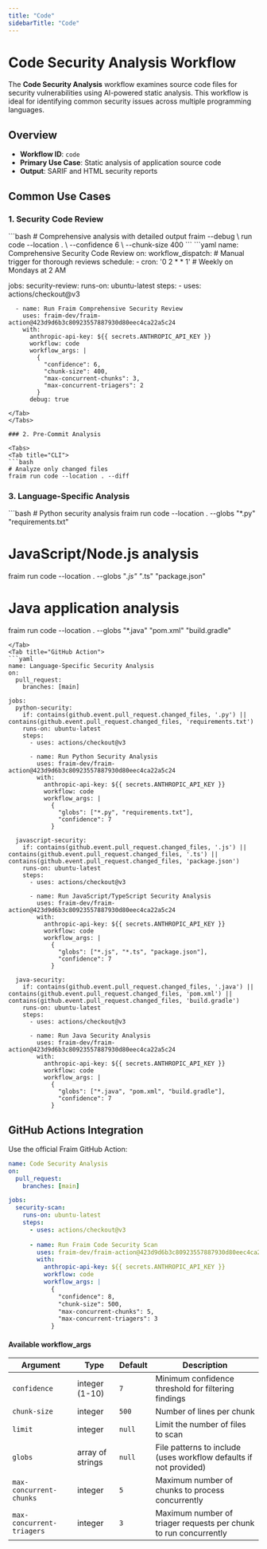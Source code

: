 ```yaml
---
title: "Code"
sidebarTitle: "Code"
---
```


# Code Security Analysis Workflow

The **Code Security Analysis** workflow examines source code files for security vulnerabilities using AI-powered static analysis. This workflow is ideal for identifying common security issues across multiple programming languages.

## Overview

- **Workflow ID**: `code`
- **Primary Use Case**: Static analysis of application source code
- **Output**: SARIF and HTML security reports

## Common Use Cases

### 1. Security Code Review

<Tabs>
<Tab title="CLI">
```bash
# Comprehensive analysis with detailed output
fraim --debug \
  run code --location . \
  --confidence 6 \
  --chunk-size 400
```
</Tab>
<Tab title="GitHub Action">
```yaml
name: Comprehensive Security Code Review
on:
  workflow_dispatch:  # Manual trigger for thorough reviews
  schedule:
    - cron: '0 2 * * 1'  # Weekly on Mondays at 2 AM

jobs:
  security-review:
    runs-on: ubuntu-latest
    steps:
      - uses: actions/checkout@v3
      
      - name: Run Fraim Comprehensive Security Review
        uses: fraim-dev/fraim-action@423d9d6b3c80923557887930d80eec4ca22a5c24
        with:
          anthropic-api-key: ${{ secrets.ANTHROPIC_API_KEY }}
          workflow: code
          workflow_args: |
            {
              "confidence": 6,
              "chunk-size": 400,
              "max-concurrent-chunks": 3,
              "max-concurrent-triagers": 2
            }
          debug: true
```
</Tab>
</Tabs>

### 2. Pre-Commit Analysis

<Tabs>
<Tab title="CLI">
```bash
# Analyze only changed files
fraim run code --location . --diff
```
</Tab>
</Tabs>


### 3. Language-Specific Analysis

<Tabs>
<Tab title="CLI">
```bash
# Python security analysis
fraim run code --location . --globs "*.py" "requirements.txt"

# JavaScript/Node.js analysis
fraim run code --location . --globs "*.js" "*.ts" "package.json"

# Java application analysis
fraim run code --location . --globs "*.java" "pom.xml" "build.gradle"
```
</Tab>
<Tab title="GitHub Action">
```yaml
name: Language-Specific Security Analysis
on:
  pull_request:
    branches: [main]

jobs:
  python-security:
    if: contains(github.event.pull_request.changed_files, '.py') || contains(github.event.pull_request.changed_files, 'requirements.txt')
    runs-on: ubuntu-latest
    steps:
      - uses: actions/checkout@v3
      
      - name: Run Python Security Analysis
        uses: fraim-dev/fraim-action@423d9d6b3c80923557887930d80eec4ca22a5c24
        with:
          anthropic-api-key: ${{ secrets.ANTHROPIC_API_KEY }}
          workflow: code
          workflow_args: |
            {
              "globs": ["*.py", "requirements.txt"],
              "confidence": 7
            }

  javascript-security:
    if: contains(github.event.pull_request.changed_files, '.js') || contains(github.event.pull_request.changed_files, '.ts') || contains(github.event.pull_request.changed_files, 'package.json')
    runs-on: ubuntu-latest
    steps:
      - uses: actions/checkout@v3
      
      - name: Run JavaScript/TypeScript Security Analysis
        uses: fraim-dev/fraim-action@423d9d6b3c80923557887930d80eec4ca22a5c24
        with:
          anthropic-api-key: ${{ secrets.ANTHROPIC_API_KEY }}
          workflow: code
          workflow_args: |
            {
              "globs": ["*.js", "*.ts", "package.json"],
              "confidence": 7
            }

  java-security:
    if: contains(github.event.pull_request.changed_files, '.java') || contains(github.event.pull_request.changed_files, 'pom.xml') || contains(github.event.pull_request.changed_files, 'build.gradle')
    runs-on: ubuntu-latest
    steps:
      - uses: actions/checkout@v3
      
      - name: Run Java Security Analysis
        uses: fraim-dev/fraim-action@423d9d6b3c80923557887930d80eec4ca22a5c24
        with:
          anthropic-api-key: ${{ secrets.ANTHROPIC_API_KEY }}
          workflow: code
          workflow_args: |
            {
              "globs": ["*.java", "pom.xml", "build.gradle"],
              "confidence": 7
            }
```
</Tab>
</Tabs>

## GitHub Actions Integration

Use the official Fraim GitHub Action:

```yaml
name: Code Security Analysis
on:
  pull_request:
    branches: [main]

jobs:
  security-scan:
    runs-on: ubuntu-latest
    steps:
      - uses: actions/checkout@v3
      
      - name: Run Fraim Code Security Scan
        uses: fraim-dev/fraim-action@423d9d6b3c80923557887930d80eec4ca22a5c24
        with:
          anthropic-api-key: ${{ secrets.ANTHROPIC_API_KEY }}
          workflow: code
          workflow_args: |
            {
              "confidence": 8,
              "chunk-size": 500,
              "max-concurrent-chunks": 5,
              "max-concurrent-triagers": 3
            }
```

#### Available workflow_args

| Argument | Type | Default | Description |
|----------|------|---------|-------------|
| `confidence` | integer (1-10) | `7` | Minimum confidence threshold for filtering findings |
| `chunk-size` | integer | `500` | Number of lines per chunk |
| `limit` | integer | `null` | Limit the number of files to scan |
| `globs` | array of strings | `null` | File patterns to include (uses workflow defaults if not provided) |
| `max-concurrent-chunks` | integer | `5` | Maximum number of chunks to process concurrently |
| `max-concurrent-triagers` | integer | `3` | Maximum number of triager requests per chunk to run concurrently |
